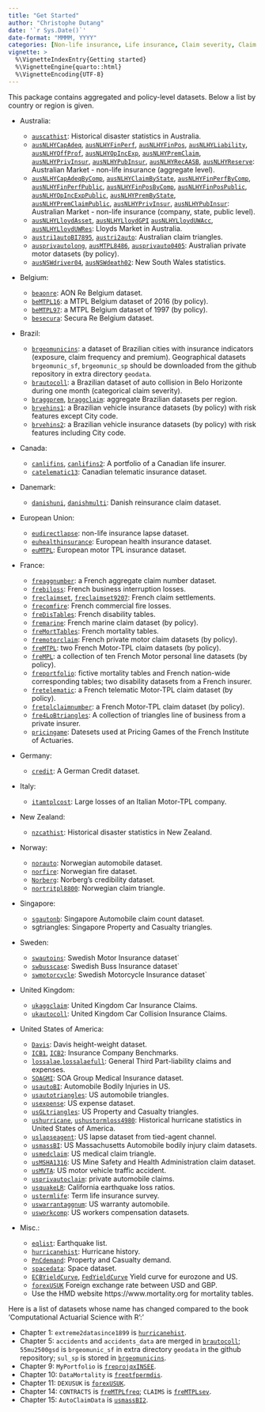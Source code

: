```yaml
---
title: "Get Started"
author: "Christophe Dutang"
date: '`r Sys.Date()`'
date-format: "MMMM, YYYY"
categories: [Non-life insurance, Life insurance, Claim severity, Claim frequency, Mortality data]
vignette: >
  %\VignetteIndexEntry{Getting started}
  %\VignetteEngine{quarto::html}
  %\VignetteEncoding{UTF-8}
---
```


This package contains aggregated and policy-level datasets. Below a list by country
or region is given.
 
-  Australia:
    
     -  [`auscathist`](https://dutangc.github.io/CASdatasets/reference/auscathist.html): Historical disaster statistics in Australia.
     -  [`ausNLHYCapAdeq`](https://dutangc.github.io/CASdatasets/reference/ausNLHYtotal.html),
              [`ausNLHYFinPerf`](https://dutangc.github.io/CASdatasets/reference/ausNLHYtotal.html), [`ausNLHYFinPos`](https://dutangc.github.io/CASdatasets/reference/ausNLHYtotal.html),
              [`ausNLHYLiability`](https://dutangc.github.io/CASdatasets/reference/ausNLHYtotal.html),    [`ausNLHYOffProf`](https://dutangc.github.io/CASdatasets/reference/ausNLHYtotal.html),
              [`ausNLHYOpIncExp`](https://dutangc.github.io/CASdatasets/reference/ausNLHYtotal.html), [`ausNLHYPremClaim`](https://dutangc.github.io/CASdatasets/reference/ausNLHYtotal.html),
              [`ausNLHYPrivInsur`](https://dutangc.github.io/CASdatasets/reference/ausNLHYby.html), [`ausNLHYPubInsur`](https://dutangc.github.io/CASdatasets/reference/ausNLHYby.html),
            [`ausNLHYRecAASB`](https://dutangc.github.io/CASdatasets/reference/ausNLHYtotal.html), [`ausNLHYReserve`](https://dutangc.github.io/CASdatasets/reference/ausNLHYtotal.html): Australian Market - non-life insurance (aggregate level).
     -  [`ausNLHYCapAdeqByComp`](https://dutangc.github.io/CASdatasets/reference/ausNLHYby.html), [`ausNLHYClaimByState`](https://dutangc.github.io/CASdatasets/reference/ausNLHYby.html),
              [`ausNLHYFinPerfByComp`](https://dutangc.github.io/CASdatasets/reference/ausNLHYby.html), [`ausNLHYFinPerfPublic`](https://dutangc.github.io/CASdatasets/reference/ausNLHYby.html),
              [`ausNLHYFinPosByComp`](https://dutangc.github.io/CASdatasets/reference/ausNLHYby.html), [`ausNLHYFinPosPublic`](https://dutangc.github.io/CASdatasets/reference/ausNLHYby.html),
              [`ausNLHYOpIncExpPublic`](https://dutangc.github.io/CASdatasets/reference/ausNLHYby.html), [`ausNLHYPremByState`](https://dutangc.github.io/CASdatasets/reference/ausNLHYby.html),
              [`ausNLHYPremClaimPublic`](https://dutangc.github.io/CASdatasets/reference/ausNLHYby.html), [`ausNLHYPrivInsur`](https://dutangc.github.io/CASdatasets/reference/ausNLHYby.html),
            [`ausNLHYPubInsur`](https://dutangc.github.io/CASdatasets/reference/ausNLHYby.html): Australian Market - non-life insurance (company, state, public level).
     -  [`ausNLHYLloydAsset`](https://dutangc.github.io/CASdatasets/reference/ausNLHYlloyds.html), [`ausNLHYLloydGPI`](https://dutangc.github.io/CASdatasets/reference/ausNLHYlloyds.html)
            [`ausNLHYLloydUWAcc`](https://dutangc.github.io/CASdatasets/reference/ausNLHYlloyds.html), [`ausNLHYLloydUWRes`](https://dutangc.github.io/CASdatasets/reference/ausNLHYlloyds.html): Lloyds Market in Australia.
     - [`austri1autoBI7895`](https://dutangc.github.io/CASdatasets/reference/austriLob.html), [`austri2auto`](https://dutangc.github.io/CASdatasets/reference/austriLob.html): Australian claim triangles.
     - [`ausprivautolong`](https://dutangc.github.io/CASdatasets/reference/ausprivauto.html), [`ausMTPL8486`](https://dutangc.github.io/CASdatasets/reference/ausprivauto.html),
        [`ausprivauto0405`](https://dutangc.github.io/CASdatasets/reference/ausprivauto.html): Australian private motor datasets (by policy).
     - [`ausNSWdriver04`](https://dutangc.github.io/CASdatasets/reference/ausNSW.html), [`ausNSWdeath02`](https://dutangc.github.io/CASdatasets/reference/ausNSW.html): New South Wales statistics.
      
-  Belgium:
    
     - [`beaonre`](https://dutangc.github.io/CASdatasets/reference/beaonre.html): AON Re Belgium dataset.
     - [`beMTPL16`](https://dutangc.github.io/CASdatasets/reference/beMTPL16.html): a MTPL Belgium dataset of 2016 (by policy).
     - [`beMTPL97`](https://dutangc.github.io/CASdatasets/reference/beMTPL97.html): a MTPL Belgium dataset of 1997 (by policy).
     - [`besecura`](https://dutangc.github.io/CASdatasets/reference/besecura.html): Secura Re Belgium dataset.
      
-  Brazil:
  
     - [`brgeomunicins`](https://dutangc.github.io/CASdatasets/reference/brgeomunicins.html): a dataset of Brazilian cities with
            insurance indicators (exposure, claim frequency and premium).
            Geographical datasets `brgeomunic_sf`, `brgeomunic_sp` should
            be downloaded from the github repository in extra directory `geodata`.
     - [`brautocoll`](https://dutangc.github.io/CASdatasets/reference/brautocoll.html): a Brazilian dataset of auto collision in Belo
            Horizonte during one month (categorical claim severity).
     - [`braggprem`](https://dutangc.github.io/CASdatasets/reference/braggclaimprem.html), [`braggclaim`](https://dutangc.github.io/CASdatasets/reference/braggclaimprem.html): aggregate Brazilian datasets per region.
     - [`brvehins1`](https://dutangc.github.io/CASdatasets/reference/brvehins.html): a Brazilian vehicle insurance datasets
            (by policy) with risk features except City code.
     - [`brvehins2`](https://dutangc.github.io/CASdatasets/reference/brvehins.html): a Brazilian vehicle insurance datasets
            (by policy) with risk features including City code.
  
-  Canada:
    
     - [`canlifins`](https://dutangc.github.io/CASdatasets/reference/canlifins.html), [`canlifins2`](https://dutangc.github.io/CASdatasets/reference/canlifins.html): A portfolio of a Canadian life insurer.
     - [`catelematic13`](https://dutangc.github.io/CASdatasets/reference/catelematic13.html): Canadian telematic insurance dataset.
  
-  Danemark: 
    
     - [`danishuni`](https://dutangc.github.io/CASdatasets/reference/danish.html), [`danishmulti`](https://dutangc.github.io/CASdatasets/reference/danish.html): Danish reinsurance claim dataset.
  
-  European Union: 
    
     - [`eudirectlapse`](https://dutangc.github.io/CASdatasets/reference/eudirectlapse.html): non-life insurance lapse dataset.
     - [`euhealthinsurance`](https://dutangc.github.io/CASdatasets/reference/euhealthinsurance.html): European health insurance dataset.
     - [`euMTPL`](https://dutangc.github.io/CASdatasets/reference/euMTPL.html): European motor TPL insurance dataset.
  
-  France:
    
     - [`freaggnumber`](https://dutangc.github.io/CASdatasets/reference/freaggnumber.html): a French aggregate claim number dataset.
     - [`frebiloss`](https://dutangc.github.io/CASdatasets/reference/frebiloss.html): French business interruption losses.
     - [`freclaimset`](https://dutangc.github.io/CASdatasets/reference/freclaimset.html), [`freclaimset9207`](https://dutangc.github.io/CASdatasets/reference/freclaimset9207.html): French claim settlements.
     - [`frecomfire`](https://dutangc.github.io/CASdatasets/reference/frecomfire.html): French commercial fire losses.
     - [`freDisTables`](https://dutangc.github.io/CASdatasets/reference/fredistables.html): French disability tables.
     - [`fremarine`](https://dutangc.github.io/CASdatasets/reference/fremarine.html): French marine claim dataset (by policy).
     - [`freMortTables`](https://dutangc.github.io/CASdatasets/reference/fremorttables.html): French mortality tables.
     - [`fremotorclaim`](https://dutangc.github.io/CASdatasets/reference/fremotorclaim.html): French private motor claim datasets (by policy).
     - [`freMTPL`](https://dutangc.github.io/CASdatasets/reference/freMTPL.html): two French Motor-TPL claim datasets (by policy).
     - [`freMPL`](https://dutangc.github.io/CASdatasets/reference/freMPL.html): a collection of ten French Motor personal line datasets (by policy).
     - [`freportfolio`](https://dutangc.github.io/CASdatasets/reference/freportfolio.html): fictive mortality tables and French
        nation-wide corresponding tables; two disability datasets from a French insurer.
     - [`fretelematic`](https://dutangc.github.io/CASdatasets/reference/fretelematic.html): a French telematic Motor-TPL claim dataset (by policy).
     - [`fretplclaimnumber`](https://dutangc.github.io/CASdatasets/reference/fretplclaimnumber.html): a French Motor-TPL claim dataset (by policy).
     - [`fre4LoBtriangles`](https://dutangc.github.io/CASdatasets/reference/fre4triLob.html): A collection of triangles 
        line of business from a private insurer.
     - [`pricingame`](https://dutangc.github.io/CASdatasets/reference/pricingame.html): Datesets used at Pricing Games of the
    French Institute of Actuaries.    
  
-  Germany:
    
     - [`credit`](https://dutangc.github.io/CASdatasets/reference/credit.html): A German Credit dataset.    
  
-  Italy:
    
     - [`itamtplcost`](https://dutangc.github.io/CASdatasets/reference/itamtplcost.html): Large losses of an Italian Motor-TPL company.
  
-  New Zealand:
  
     -  [`nzcathist`](https://dutangc.github.io/CASdatasets/reference/nzcathist.html): Historical disaster statistics in New Zealand.
  
-  Norway:
    
     - [`norauto`](https://dutangc.github.io/CASdatasets/reference/norauto.html): Norwegian automobile dataset.
     - [`norfire`](https://dutangc.github.io/CASdatasets/reference/norfire.html): Norwegian fire dataset.
     - [`Norberg`](https://dutangc.github.io/CASdatasets/reference/Norberg.html): Norberg's credibility dataset.
     - [`nortritpl8800`](https://dutangc.github.io/CASdatasets/reference/nortritpl.html): Norwegian claim triangle.
  
-  Singapore:
    
     - [`sgautonb`](https://dutangc.github.io/CASdatasets/reference/sgautonb.html): Singapore Automobile claim count dataset.
     - sgtriangles: Singapore Property and Casualty triangles.
  
-  Sweden:
    
     - [`swautoins`](https://dutangc.github.io/CASdatasets/reference/swautoins.html): Swedish Motor Insurance dataset`
     - [`swbusscase`](https://dutangc.github.io/CASdatasets/reference/swbuss.html): Swedish Buss Insurance dataset`
     - [`swmotorcycle`](https://dutangc.github.io/CASdatasets/reference/swmotorcycle.html): Swedish Motorcycle Insurance dataset`
  
-  United Kingdom:
    
     - [`ukaggclaim`](https://dutangc.github.io/CASdatasets/reference/ukaggclaim.html): United Kingdom Car Insurance Claims.
     - [`ukautocoll`](https://dutangc.github.io/CASdatasets/reference/ukautocoll.html): United Kingdom Car Collision Insurance Claims.
  
-  United States of America:
    
     - [`Davis`](https://dutangc.github.io/CASdatasets/reference/Davis.html): Davis height-weight dataset.
     - [`ICB1`](https://dutangc.github.io/CASdatasets/reference/ICB.html), [`ICB2`](https://dutangc.github.io/CASdatasets/reference/ICB.html): Insurance Company Benchmarks.
     - [`lossalae`](https://dutangc.github.io/CASdatasets/reference/lossalae.html),[`lossalaefull`](https://dutangc.github.io/CASdatasets/reference/lossalae.html): General Third Part-liability claims and expenses.
     - [`SOAGMI`](https://dutangc.github.io/CASdatasets/reference/SOAGMI.html): SOA Group Medical Insurance dataset.
     - [`usautoBI`](https://dutangc.github.io/CASdatasets/reference/usautoBI.html): Automobile Bodily Injuries in US.
     - [`usautotriangles`](https://dutangc.github.io/CASdatasets/reference/usautotri.html): US automobile triangles.
     - [`usexpense`](https://dutangc.github.io/CASdatasets/reference/usexpense.html): US expense dataset.
     - [`usGLtriangles`](https://dutangc.github.io/CASdatasets/reference/usGLtriangles.html): US Property and Casualty triangles.
     - [`ushurricane`](https://dutangc.github.io/CASdatasets/reference/ushurricane.html), [`ushustormloss4980`](https://dutangc.github.io/CASdatasets/reference/ushurricanesub.html):
            Historical hurricane statistics in United States of America.
     - [`uslapseagent`](https://dutangc.github.io/CASdatasets/reference/uslapseagent.html): US lapse dataset from tied-agent channel.
     - [`usmassBI`](https://dutangc.github.io/CASdatasets/reference/usmassBI.html): US Massachusetts Automobile bodily injury claim datasets.
     - [`usmedclaim`](https://dutangc.github.io/CASdatasets/reference/usmedclaim.html): US medical claim triangle.
     - [`usMSHA1316`](https://dutangc.github.io/CASdatasets/reference/usMSHA1316.html): US Mine Safety and Health Administration claim dataset.
     - [`usMVTA`](https://dutangc.github.io/CASdatasets/reference/usMVTA.html): US motor vehicle traffic accident.
     - [`usprivautoclaim`](https://dutangc.github.io/CASdatasets/reference/usprivautoclaim.html): private automobile claims.
     - [`usquakeLR`](https://dutangc.github.io/CASdatasets/reference/usearthquake.html): California earthquake loss ratios.
     - [`ustermlife`](https://dutangc.github.io/CASdatasets/reference/ustermlife.html): Term life insurance survey.
     - [`uswarrantaggnum`](https://dutangc.github.io/CASdatasets/reference/uswarrantaggnum.html): US warranty automobile.
     - [`usworkcomp`](https://dutangc.github.io/CASdatasets/reference/usworkerscomp.html): US workers compensation datasets.
  
-  Misc.:     
    
     - [`eqlist`](https://dutangc.github.io/CASdatasets/reference/eqlist.html): Earthquake list.
     - [`hurricanehist`](https://dutangc.github.io/CASdatasets/reference/hurricanehist.html): Hurricane history.
     - [`PnCdemand`](https://dutangc.github.io/CASdatasets/reference/PnCdemand.html): Property and Casualty demand.
     - [`spacedata`](https://dutangc.github.io/CASdatasets/reference/spacedata.html): Space dataset.
     - [`ECBYieldCurve`](https://dutangc.github.io/CASdatasets/reference/ECBYieldCurve.html), [`FedYieldCurve`](https://dutangc.github.io/CASdatasets/reference/FedYieldCurve.html) Yield curve
            for eurozone and US.
     - [`forexUSUK`](https://dutangc.github.io/CASdatasets/reference/forex.html) Foreign exchange rate between USD and GBP.
     - Use the HMD website https://www.mortality.org for mortality tables.
  
    
Here is a list of datasets whose name has changed compared to the book 'Computational Actuarial Science with R':'
  
- Chapter 1: `extreme2datasince1899` is [`hurricanehist`](https://dutangc.github.io/CASdatasets/reference/hurricanehist.html).
- Chapter 5: `accidents` and `accidents_data` are 
      merged in [`brautocoll`](https://dutangc.github.io/CASdatasets/reference/brautocoll.html); `55mu2500gsd` is `brgeomunic_sf` in 
      extra directory `geodata` in the github 
      repository; `sul_sp` is stored in [`brgeomunicins`](https://dutangc.github.io/CASdatasets/reference/brgeomunicins.html).
- Chapter 9: `MyPortfolio` is [`freprojqxINSEE`](https://dutangc.github.io/CASdatasets/reference/freportfolio.html).
- Chapter 10: `DataMortality` is [`freptfpermdis`](https://dutangc.github.io/CASdatasets/reference/freportfolio.html).
- Chapter 11: `DEXUSUK` is [`forexUSUK`](https://dutangc.github.io/CASdatasets/reference/forex.html).
- Chapter 14: `CONTRACTS` is [`freMTPLfreq`](https://dutangc.github.io/CASdatasets/reference/freMTPL.html); `CLAIMS` is [`freMTPLsev`](https://dutangc.github.io/CASdatasets/reference/freMTPL.html).
- Chapter 15: `AutoClaimData` is [`usmassBI2`](https://dutangc.github.io/CASdatasets/reference/usmassBI.html).


